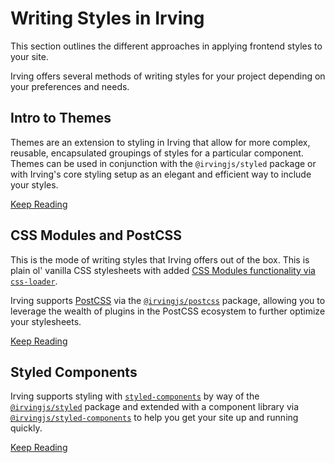 <Meta title="Styling|Overview" />

# Writing Styles in Irving
This section outlines the different approaches in applying frontend styles to your site.

Irving offers several methods of writing styles for your project depending on your preferences and needs.

## Intro to Themes
Themes are an extension to styling in Irving that allow for more complex, reusable, encapsulated groupings of styles for a particular component. Themes can be used in conjunction with the `@irvingjs/styled` package or with Irving's core styling setup as an elegant and efficient way to include your styles.

[Keep Reading](?path=/docs/styling-using-themes--page)

## CSS Modules and PostCSS
This is the mode of writing styles that Irving offers out of the box. This is plain ol' vanilla CSS stylesheets with added [CSS Modules functionality via `css-loader`](https://webpack.js.org/loaders/css-loader/#modules).

Irving supports [PostCSS](https://postcss.org/) via the [`@irvingjs/postcss`](https://www.npmjs.com/package/@irvingjs/postcss) package, allowing you to leverage the wealth of plugins in the PostCSS ecosystem to further optimize your stylesheets.

[Keep Reading](?path=/docs/styling-css-modules-and-postcss--page)

## Styled Components
Irving supports styling with [`styled-components`](https://styled-components.com/) by way of the [`@irvingjs/styled`](https://www.npmjs.com/package/@irvingjs/styled) package and extended with a component library via [`@irvingjs/styled-components`](https://www.npmjs.com/package/@irvingjs/styled-components) to help you get your site up and running quickly.

[Keep Reading](?path=/docs/styling-styled-components--page)
